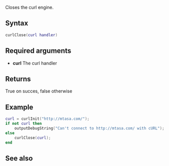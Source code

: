 
{{ModuleFunction|cURL}}
Closes the curl engine.

==Syntax==
<syntaxhighlight lang="lua">
curlClose(curl handler)
</syntaxhighlight>

==Required arguments==
* '''curl''' The curl handler

==Returns==
True on succes, false otherwise

==Example==
<syntaxhighlight lang="lua">
curl = curlInit("http://mtasa.com/");
if not curl then
    outputDebugString("Can't connect to http://mtasa.com/ with cURL");
else
    curlClose(curl);
end
</syntaxhighlight>


==See also==
{{Modules/cURL/functions}}